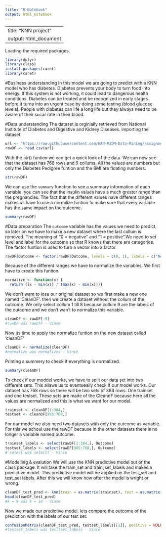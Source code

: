 ---
title: "R Notebook"
output: html_notebook
---
---
title: "KNN project"
output: html_document
---
Loading the required packages.

```{r}
library(dplyr)
library(class)
install.packages(caret)
library(caret)
```

#Business understanding
In this model we are going to predict with a KNN model who has diabetes. Diabetes prevents your body to turn food into energy. If this system is not working, it could lead to dangerous health conditions. Diabetes can be treated and be recognized in early stages before it turns into an urgent case by doing some testing (blood glucose levels). People with diabetes can life a long life but they always need to be aware of their sucar rate in their blood. 

#Data understanding 
The dataset is orginially retrieved from National Institute of Diabetes and Digestive and Kidney Diseases. 
importing the dataset
```{r}
url <- "https://raw.githubusercontent.com/HAN-M3DM-Data-Mining/assignments/master/datasets/KNN-diabetes.csv"
rawDF <- read.csv(url)
```
With the str() funtion we can get a quick look of the data. We can now see that the dataset has 768 rows and 9 collums. All the values are numbers but only the Diabetes Pedigree funtion and the BMI are floating numbers. 
```{r}
str(rawDF)
```
We can use the `summary` function to see a summary information of each variable. you can see that the insulin values have a much greater range than the pregnancies. The fact that the different values have different ranges makes us have to use a normilize funtion to make sure that every variable has the same impact on the outcome. 
```{r}
summary(rawDF)
```
#Data preparation
The `outcome` variable has the values we need to predict, so later on we have to make a new dataset where the last collum is removed. The meaning of "0 = negative" and "1 = positive".We need to set level and label for the outcome so that R knows that there are categories. The factor funtion is used to turn a vector into a factor.
```{r}
rawDF$Outcome <- factor(rawDF$Outcome, levels = c(0, 1), labels = c("Negative", "Positive")) %>%  relevel("Positive")
```
Because of the different ranges we have to normalize the variables. We first have to create this funtion.
```{r}
normalize <- function(x) {
  return ((x - min(x)) / (max(x) - min(x)))}
```
We don't want to lose our original dataset so we first make a new one named 'CleanDF'. then we create a dataset without the collum of the outcome. We only select collum 1 till 8 because collum 9 are the labels of the outcome and we don't wan't to normalize this variable. 
```{r}
cleanDF <- rawDF[-9]
#rawDF was rawDFF - Vince
```
Now its time to apply the normalize funtion on the new dataset called 'cleanDF'
```{r}
cleanDF <- normalize(cleanDF)
#normalize was normalizes - Vince
```
Printing a summery to check if everything is normalized.
```{r}
summary(cleanDF)
```
To check if our moddel works, we have to split our data set into two different sets. This allaws us to eventueally check if our model works. Our dataset has 768 rows so there will be two sets of 384 rows. One trainset and one testset. These sets are made of the CleandF because here all the values are normalized and this is what we want for our model. 
```{r}
trainset <- cleanDF[1:384,]
testset <- cleanDF[385:768,]
```
For our model we also need two datasets with only the outcome as variable. For this we schoul use the rawDF because in the other datasets there is no longer a variable named outcome. 
```{r}
trainset_labels <- select(rawDF[1:384,], Outcome)
testset_labels <- select(rawDF[385:768,], Outcome)
# select was selectt - Vince
```

#Modelling & evalution 
We will use the KNN predictive model out of the class package. It will take the train_set and train_set_labels and makes a predictive model. This predictive model will be applied on the test_set and test_set labels. After this we will know how ofter the model is wright or wrong. 

```{r}
cleanDF_test_pred <- knn(train = as.matrix(trainset), test = as.matrix(testset), cl= as.matrix(trainset_labels), k=9)
head(cleanDF_test_pred)
#k = 9 was k = 10 - Vince
```
Now we made our predictive model. lets compare the outcome of the prediction with the labels of our test set. 
```{r}
confusionMatrix(cleanDF_test_pred, testset_labels[[1]], positive = NULL, dnn = c("prediction", "TRUE"))
#testset_labels was testtset_labels - Vince

```